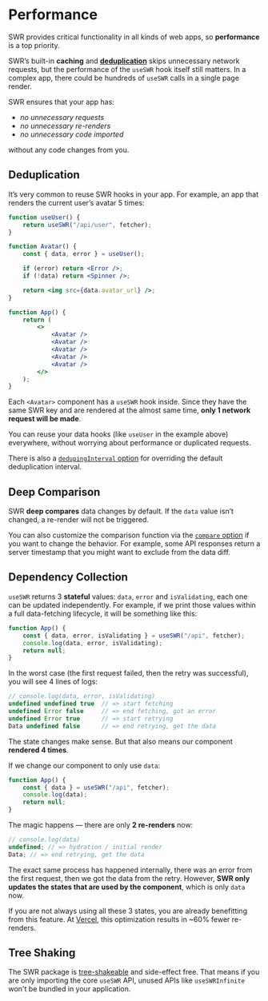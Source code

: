 # Performance

SWR provides critical functionality in all kinds of web apps, so **performance** is a top priority.

SWR’s built-in **caching** and **[deduplication](#deduplication)** skips unnecessary network requests, but
the performance of the `useSWR` hook itself still matters. In a complex app, there could be hundreds of `useSWR` calls in a single page render.

SWR ensures that your app has:

-   _no unnecessary requests_
-   _no unnecessary re-renders_
-   _no unnecessary code imported_

without any code changes from you.

## Deduplication

It’s very common to reuse SWR hooks in your app. For example, an app that renders the current user’s avatar 5 times:

```jsx
function useUser() {
    return useSWR("/api/user", fetcher);
}

function Avatar() {
    const { data, error } = useUser();

    if (error) return <Error />;
    if (!data) return <Spinner />;

    return <img src={data.avatar_url} />;
}

function App() {
    return (
        <>
            <Avatar />
            <Avatar />
            <Avatar />
            <Avatar />
            <Avatar />
        </>
    );
}
```

Each `<Avatar>` component has a `useSWR` hook inside. Since they have the same SWR key and are rendered at the almost same time, **only 1 network request will be made**.

You can reuse your data hooks (like `useUser` in the example above) everywhere, without worrying about performance or duplicated requests.

There is also a [`dedupingInterval` option](/docs/options) for overriding the default deduplication interval.

## Deep Comparison

SWR **deep compares** data changes by default. If the `data` value isn’t changed, a re-render will not be triggered.

You can also customize the comparison function via the [`compare` option](/docs/options) if you want to change the behavior.
For example, some API responses return a server timestamp that you might want to exclude from the data diff.

## Dependency Collection

`useSWR` returns 3 **stateful** values: `data`, `error` and `isValidating`, each one can be updated independently.
For example, if we print those values within a full data-fetching lifecycle, it will be something like this:

```jsx
function App() {
    const { data, error, isValidating } = useSWR("/api", fetcher);
    console.log(data, error, isValidating);
    return null;
}
```

In the worst case (the first request failed, then the retry was successful), you will see 4 lines of logs:

```js
// console.log(data, error, isValidating)
undefined undefined true  // => start fetching
undefined Error false     // => end fetching, got an error
undefined Error true      // => start retrying
Data undefined false      // => end retrying, get the data
```

The state changes make sense. But that also means our component **rendered 4 times**.

If we change our component to only use `data`:

```jsx
function App() {
    const { data } = useSWR("/api", fetcher);
    console.log(data);
    return null;
}
```

The magic happens — there are only **2 re-renders** now:

```js
// console.log(data)
undefined; // => hydration / initial render
Data; // => end retrying, get the data
```

The exact same process has happened internally, there was an error from the first request, then we got the data from the retry.
However, **SWR only updates the states that are used by the component**, which is only `data` now.

If you are not always using all these 3 states, you are already benefitting from this feature.
At [Vercel](https://vercel.com), this optimization results in ~60% fewer re-renders.

## Tree Shaking

The SWR package is [tree-shakeable](https://webpack.js.org/guides/tree-shaking) and side-effect free.
That means if you are only importing the core `useSWR` API, unused APIs like `useSWRInfinite` won't be bundled in your application.
